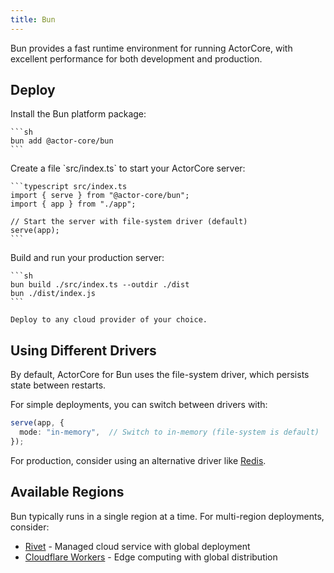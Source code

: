 ```yaml
---
title: Bun
---
```



Bun provides a fast runtime environment for running ActorCore, with excellent performance for both development and production.

<MvpWarning />

## Deploy

<Steps>
  <StepStartFramework />

  <Step title="Install dependencies">
    Install the Bun platform package:
    
    ```sh
    bun add @actor-core/bun
    ```
  </Step>

  <Step title="Define your server">
    Create a file `src/index.ts` to start your ActorCore server:

    ```typescript src/index.ts
    import { serve } from "@actor-core/bun";
    import { app } from "./app";

    // Start the server with file-system driver (default)
    serve(app);
    ```
  </Step>

  <Step title="Deploy to production">
    Build and run your production server:

    ```sh
    bun build ./src/index.ts --outdir ./dist
    bun ./dist/index.js
    ```

    Deploy to any cloud provider of your choice.
  </Step>

  <StepUpdateClient />
</Steps>

<ExtraNotes />

## Using Different Drivers

By default, ActorCore for Bun uses the file-system driver, which persists state between restarts.

For simple deployments, you can switch between drivers with:

```typescript
serve(app, {
  mode: "in-memory",  // Switch to in-memory (file-system is default)
});
```

For production, consider using an alternative driver like [Redis](/drivers/redis).

## Available Regions

Bun typically runs in a single region at a time. For multi-region deployments, consider:

- [Rivet](/platforms/rivet) - Managed cloud service with global deployment
- [Cloudflare Workers](/platforms/cloudflare-workers) - Edge computing with global distribution

<SetupNextSteps />
